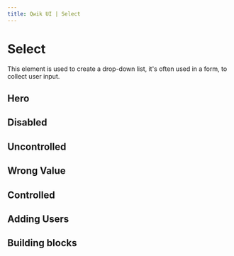 ```yaml
---
title: Qwik UI | Select
---
```



<StatusBanner status={statusByComponent.headless.Select} />

# Select

This element is used to create a drop-down list, it's often used in a form, to collect user input.

## Hero

<div data-testid="select-hero-test">
  <Showcase name="hero" />
</div>

## Disabled

<div data-testid="select-disabled-test">
  <Showcase name="disabled" />
</div>

## Uncontrolled

<div data-testid="select-uncontrolled-test">
  <Showcase name="uncontrolled" />
</div>

## Wrong Value

<div data-testid="select-wrong-value-test">
  <Showcase name="wrong-value" />
</div>

## Controlled

<div data-testid="select-controlled-test">
  <Showcase name="controlled" />
</div>

## Adding Users

<div data-testid="select-add-users-test">
  <Showcase name="add-users" />
</div>

## Building blocks

<CodeSnippet name="building-blocks" />
